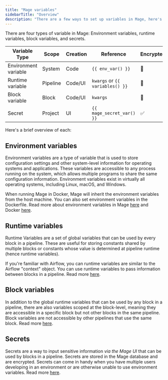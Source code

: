 ```yaml
---
title: "Mage variables"
sidebarTitle: "Overview"
description: "There are a few ways to set up variables in Mage, here's how you can use them to make the best pipelines the world has ever seen. 🌎"
---
```


There are four types of variable in Mage: Environment variables, runtime variables, block variables, and secrets.

| Variable Type        | Scope    | Creation | Reference                       | Encrypted |
| -------------------- | -------- | -------- | ------------------------------- | --------- |
| Environment variable | System   | Code     | `{{ env_var() }}`               | 🚫       |
| Runtime variable     | Pipeline | Code/UI  | `kwargs` or `{{ variables() }}` | 🚫       |
| Block variable       | Block    | Code/UI  | `kwargs`                        | 🚫       |
| Secret               | Project  | UI       | `{{ mage_secret_var() }}`       | ✅        |

Here's a brief overview of each:

## Environment variables

Environment variables are a type of variable that is used to store configuration settings and other system-level information for operating systems and applications. These variables are accessible to any process running on the system, which allows multiple programs to share the same configuration information. Environment variables exist in virtually all operating systems, including Linux, macOS, and Windows.

When running Mage in Docker, Mage will inherit the environment variables from the host machine. You can also set environment variables in the Dockerfile. Read more about environment variables in Mage [here](/development/variables/environment-variables) and Docker [here](https://docs.docker.com/compose/environment-variables/set-environment-variables/).

## Runtime variables

Runtime Variables are a set of global variables that can be used by every block in a pipeline. These are useful for storing constants shared by multiple blocks or constants whose value is determined at pipeline runtime (hence runtime variables).

If you're familiar with Airflow, you can runtime variables are similar to the Airflow "context" object. You can use runtime variables to pass information between blocks in a pipeline. Read more [here](/getting-started/runtime-variable).

## Block variables

In addition to the global runtime variables that can be used by any block in a pipeline, there are also variables scoped at the block-level, meaning they are accessible in a specific block but not other blocks in the same pipeline. Block variables are not accessible by other pipelines that use the same block. Read more [here](/development/variables/block-variables).

## Secrets

Secrets are a way to input sensitive information _via the Mage UI_ that can be used by blocks in a pipeline. Secrets are stored in the Mage database and are encrypted. Secrets can come in handy when you have multiple users developing in an environment or are otherwise unable to use environment variables. Read more [here](/development/variables/secrets).
